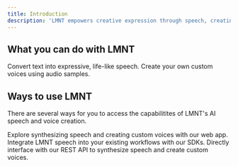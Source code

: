 ```yaml
---
title: Introduction
description: 'LMNT empowers creative expression through speech, creating emotive, human-like speech and custom voices that delight.'
---
```


## What you can do with LMNT
<CardGroup cols={2}>
  <Card
    title="Speech Synthesis"
    icon="play"
    href="synthesis"
  >
    Convert text into expressive, life-like speech.
  </Card>
  <Card
    title="Voice Creation"
    icon="microphone-stand"
    href="voice"
  >
    Create your own custom voices using audio samples.
  </Card>
</CardGroup>

## Ways to use LMNT

There are several ways for you to access the capabilitites of LMNT's AI speech and voice creation.

<CardGroup cols={2}>
  <Card
    title="Speech Playground"
    icon="link"
    href="https://app.lmnt.com"
  >
    Explore synthesizing speech and creating custom voices with our web app.
  </Card>
  <Card
    title="SDKs"
    icon="puzzle-piece"
    href="sdk"
  >
    Integrate LMNT speech into your existing workflows with our SDKs.
  </Card>
  <Card
    title="REST API"
    icon="cloud"
    href="api-reference"
  >
    Directly interface with our REST API to synthesize speech and create custom voices.
  </Card>
</CardGroup>

